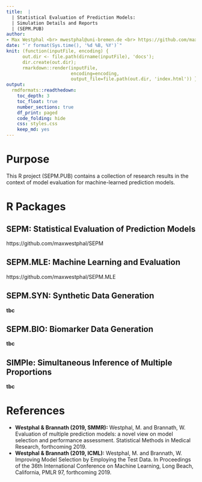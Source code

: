 ```yaml
---
title:  |
  | Statistical Evaluation of Prediction Models:
  | Simulation Details and Reports
  | (SEPM.PUB)
author: 
- Max Westphal <br> mwestphal@uni-bremen.de <br> https://github.com/maxwestphal <br> https://www.linkedin.com/in/maxwestphal/ <br> https://www.anstat.uni-bremen.de/node/22
date: "`r format(Sys.time(), '%d %B, %Y')`"
knit: (function(inputFile, encoding) { 
      out.dir <- file.path(dirname(inputFile), 'docs');
      dir.create(out.dir);
      rmarkdown::render(inputFile,
                        encoding=encoding, 
                        output_file=file.path(out.dir, 'index.html')) })
output: 
  rmdformats::readthedown:
    toc_depth: 3
    toc_float: true
    number_sections: true
    df_print: paged
    code_folding: hide
    css: styles.css
    keep_md: yes
---
```


# Purpose 

This R project (SEPM.PUB) contains a collection of research results in the context of model evaluation for machine-learned prediction models. 

<!-- # Projects -->

<!-- ## MLE_SIM: Machine learning and evaluation -->

<!-- ## SYN_SIM: Synthetic data scenarios -->

<!-- ## BIO_SIM: Biomarker data scenarios -->

<!-- ## RDE: Real Data Examples -->

# R Packages

## SEPM: Statistical Evaluation of Prediction Models

https://github.com/maxwestphal/SEPM

## SEPM.MLE: Machine Learning and Evaluation

https://github.com/maxwestphal/SEPM.MLE

## SEPM.SYN: Synthetic Data Generation

**tbc**

## SEPM.BIO: Biomarker Data Generation

**tbc**

## SIMPle: Simultaneous Inference of Multiple Proportions

**tbc**

# References 

- **Westphal & Brannath (2019, SMMR):** Westphal, M. and Brannath, W. Evaluation of multiple prediction models: a novel view on model selection and performance assessment. Statistical Methods in Medical Research, forthcoming 2019.
- **Westphal & Brannath (2019, ICML):** Westphal, M. and Brannath, W. Improving Model Selection by Employing the Test Data. In Proceedings of the 36th International Conference on Machine
Learning, Long Beach, California, PMLR 97, forthcoming 2019. 
